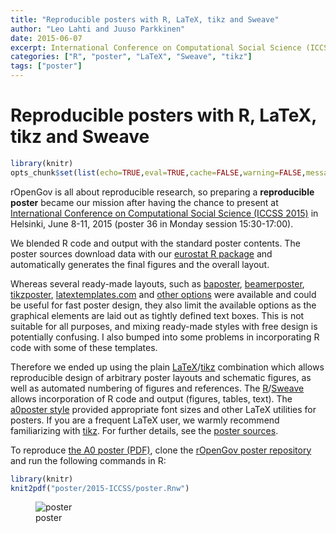 ```yaml
---
title: "Reproducible posters with R, LaTeX, tikz and Sweave"
author: "Leo Lahti and Juuso Parkkinen"
date: 2015-06-07
excerpt: International Conference on Computational Social Science (ICCSS 2015)
categories: ["R", "poster", "LaTeX", "Sweave", "tikz"]
tags: ["poster"]
---
```



Reproducible posters with R, LaTeX, tikz and Sweave
=====================


```r
library(knitr)
opts_chunk$set(list(echo=TRUE,eval=TRUE,cache=FALSE,warning=FALSE,message=FALSE,fig.height=10,fig.width=10))
```

rOpenGov is all about reproducible research, so preparing a
**reproducible poster** became our mission after having the chance to
present at [International Conference on Computational Social Science
(ICCSS 2015)](http://iccss2015.eu/index.html) in Helsinki, June 8-11,
2015 (poster 36 in Monday session 15:30-17:00).

We blended R code and output with the standard poster contents. The
poster sources download data with our [eurostat R
package](http://github.com/rOpenGov/eurostat) and automatically
generates the final figures and the overall layout.


Whereas several ready-made layouts, such as
[baposter](http://www.brian-amberg.de/uni/poster/),
[beamerposter](https://github.com/deselaers/latex-beamerposter),
[tikzposter](http://www.ctan.org/pkg/tikzposter),
[latextemplates.com](www.latextemplates.com/cat/conference-posters)
and [other
options](http://tex.stackexchange.com/questions/341/how-to-create-posters-using-latex)
were available and could be useful for fast poster design, they also
limit the available options as the graphical elements are laid out as
tightly defined text boxes. This is not suitable for all purposes, and
mixing ready-made styles with free design is potentially confusing. I
also bumped into some problems in incorporating R code with some of
these templates.

Therefore we ended up using the plain 
[LaTeX](http://www.latex-project.org/)/[tikz](http://sourceforge.net/projects/pgf/)
combination which allows reproducible design of arbitrary poster
layouts and schematic figures, as well as automated numbering of
figures and references. The
[R](http://www.r-project.org)/[Sweave](https://www.statistik.lmu.de/~leisch/Sweave/)
allows incorporation of R code and output (figures, tables, text). The
[a0poster
style](http://www.ctan.org/tex-archive/macros/latex/contrib/a0poster)
provided appropriate font sizes and other LaTeX utilities for
posters. If you are a frequent LaTeX user, we warmly recommend
familiarizing with [tikz](http://www.texample.net/tikz/). For further
details, see the [poster
sources](https://github.com/rOpenGov/poster/blob/master/2015-ICCSS/poster.Rnw).


To reproduce [the A0 poster
(PDF)](https://github.com/rOpenGov/poster/blob/master/2015-ICCSS/poster.pdf),
clone the [rOpenGov poster
repository](https://github.com/rOpenGov/poster) and run the following
commands in R:

```r
library(knitr)
knit2pdf("poster/2015-ICCSS/poster.Rnw")
```

![poster](/figs/2015-06-08-ICCSS/201506-poster.png)

[jekyll-gh]: https://github.com/mojombo/jekyll
[jekyll]:    http://jekyllrb.com
